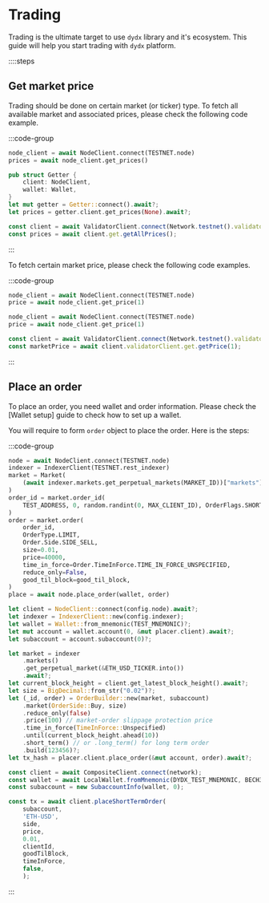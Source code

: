 # Trading

Trading is the ultimate target to use `dydx` library and it's ecosystem. This guide will help you start trading with `dydx` platform.

::::steps

## Get market price

Trading should be done on certain market (or ticker) type. To fetch all available market and associated prices, please check the following code example.

:::code-group

```python [Python]
node_client = await NodeClient.connect(TESTNET.node)
prices = await node_client.get_prices()
```

```rust [Rust]
pub struct Getter {
    client: NodeClient,
    wallet: Wallet,
}
let mut getter = Getter::connect().await?;
let prices = getter.client.get_prices(None).await?;
```

```typescript [TypeScript]
const client = await ValidatorClient.connect(Network.testnet().validatorConfig);
const prices = await client.get.getAllPrices();
```

:::

To fetch certain market price, please check the following code examples.

:::code-group

```python [Python]
node_client = await NodeClient.connect(TESTNET.node)
price = await node_client.get_price(1)
```

```rust [Rust]
node_client = await NodeClient.connect(TESTNET.node)
price = await node_client.get_price(1)
```

```typescript [TypeScript]
const client = await ValidatorClient.connect(Network.testnet().validatorConfig);
const marketPrice = await client.validatorClient.get.getPrice(1);
```

:::

## Place an order

To place an order, you need wallet and order information. Please check the [Wallet setup] guide to check how to set up a wallet.

You will require to form `order` object to place the order. Here is the steps:

:::code-group

```python [Python]
node = await NodeClient.connect(TESTNET.node)
indexer = IndexerClient(TESTNET.rest_indexer)
market = Market(
    (await indexer.markets.get_perpetual_markets(MARKET_ID))["markets"][MARKET_ID]
)
order_id = market.order_id(
    TEST_ADDRESS, 0, random.randint(0, MAX_CLIENT_ID), OrderFlags.SHORT_TERM
)
order = market.order(
    order_id,
    OrderType.LIMIT,
    Order.Side.SIDE_SELL,
    size=0.01,
    price=40000,
    time_in_force=Order.TimeInForce.TIME_IN_FORCE_UNSPECIFIED,
    reduce_only=False,
    good_til_block=good_til_block,
)
place = await node.place_order(wallet, order)
```

```rust [Rust]
let client = NodeClient::connect(config.node).await?;
let indexer = IndexerClient::new(config.indexer);
let wallet = Wallet::from_mnemonic(TEST_MNEMONIC)?;
let mut account = wallet.account(0, &mut placer.client).await?;
let subaccount = account.subaccount(0)?;

let market = indexer
    .markets()
    .get_perpetual_market(&ETH_USD_TICKER.into())
    .await?;
let current_block_height = client.get_latest_block_height().await?;
let size = BigDecimal::from_str("0.02")?;
let (_id, order) = OrderBuilder::new(market, subaccount)
    .market(OrderSide::Buy, size)
    .reduce_only(false)
    .price(100) // market-order slippage protection price
    .time_in_force(TimeInForce::Unspecified)
    .until(current_block_height.ahead(10))
    .short_term() // or .long_term() for long term order
    .build(123456)?;
let tx_hash = placer.client.place_order(&mut account, order).await?;
```

```typescript [TypeScript]
const client = await CompositeClient.connect(network);
const wallet = await LocalWallet.fromMnemonic(DYDX_TEST_MNEMONIC, BECH32_PREFIX);
const subaccount = new SubaccountInfo(wallet, 0);

const tx = await client.placeShortTermOrder(
    subaccount,
    'ETH-USD',
    side,
    price,
    0.01,
    clientId,
    goodTilBlock,
    timeInForce,
    false,
    );
```

:::